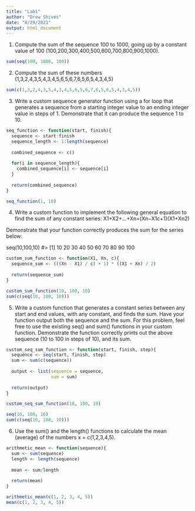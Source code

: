 ```yaml
---
title: "Lab1"
author: "Drew Shives"
date: "8/29/2021"
output: html_document
---
```

1) Compute the sum of the sequence 100 to 1000, going up by a constant value of 100 (100,200,300,400,500,600,700,800,900,1000).

```r
sum(seq(100, 1000, 100))
```

2. Compute the sum of these numbers (1,3,2,4,3,5,4,3,4,5,6,5,6,7,6,5,6,5,4,3,4,5)

```r
sum(c(1,3,2,4,3,5,4,3,4,5,6,5,6,7,6,5,6,5,4,3,4,5))
```

3) Write a custom sequence generator function using a for loop that generates a sequence from a starting integer value to an ending integer value in steps of 1. Demonstrate that it can produce the sequence 1 to 10.

```r
seq_function <- function(start, finish){
  sequence <- start:finish
  sequence_length <- 1:length(sequence)
  
  combined_sequence <- c()
  
  for(i in sequence_length){
    combined_sequence[i] <- sequence[i]
  }
  
  return(combined_sequence)
}

seq_function(1, 10)
```

4) Write a custom function to implement the following general equation to find the sum of any constant series:
X1+X2+…+Xn=(Xn−X1c+1)(X1+Xn2)

Demonstrate that your function correctly produces the sum for the series below:

seq(10,100,10)
#>  [1]  10  20  30  40  50  60  70  80  90 100

```r
custom_sum_function <- function(X1, Xn, c){
  sequence_sum <- (((Xn - X1) / c) + 1) * ((X1 + Xn) / 2)
  
  return(sequence_sum)
}

custom_sum_function(10, 100, 10)
sum(c(seq(10, 100, 10)))
```

5) Write a custom function that generates a constant series between any start and end values, with any constant, and finds the sum. Have your function output both the sequence and the sum. For this problem, feel free to use the existing seq() and sum() functions in your custom function. Demonstrate the function correctly prints out the above sequence (10 to 100 in steps of 10), and its sum.

```r
custom_seq_sum_function <- function(start, finish, step){
  sequence <- seq(start, finish, step)
  sum <- sum(c(sequence))
  
  output <- list(sequence = sequence,
                 sum = sum)
  
  return(output)
}

custom_seq_sum_function(10, 100, 10)

seq(10, 100, 10)
sum(c(seq(10, 100, 10)))
```

6) Use the sum() and the length() functions to calculate the mean (average) of the numbers x = c(1,2,3,4,5).

```r
arithmetic_mean <- function(sequence){
  sum <- sum(sequence)
  length <- length(sequence)
  
  mean <- sum/length
  
  return(mean)
}

arithmetic_mean(c(1, 2, 3, 4, 5))
mean(c(1, 2, 3, 4, 5))
```
